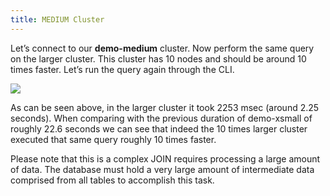 ```yaml
---
title: MEDIUM Cluster
---
```


Let’s connect to our **demo-medium** cluster. Now perform the same query on the larger cluster. 
This cluster has 10 nodes and should be around 10 times faster. Let’s run the query again 
through the CLI.

<Frame caption="Figure 43 Query duration for demo-medium.">
  <img src="/images/42.png" />
</Frame>

As can be seen above, in the larger cluster it took 2253 msec (around 2.25 seconds). When 
comparing with the previous duration of demo-xsmall of roughly 22.6 seconds we can see that 
indeed the 10 times larger cluster executed that same query roughly 10 times faster.

Please note that this is a complex JOIN requires processing a large amount of data. The 
database must hold a very large amount of intermediate data comprised from all tables to 
accomplish this task.